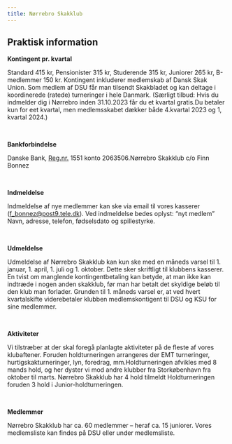 ```yaml
---
title: Nørrebro Skakklub
---
```

<HSeparator />

## Praktisk information

**Kontingent pr. kvartal**

Standard 415 kr, Pensionister 315 kr, Studerende 315 kr, Juniorer 265 kr, B-medlemmer 150 kr. Kontingent inkluderer medlemskab af Dansk Skak Union. Som medlem af DSU får man tilsendt Skakbladet og kan deltage i koordinerede (ratede) turneringer i hele Danmark. (Særligt tilbud: Hvis du indmelder dig i Nørrebro inden 31.10.2023 får du et kvartal gratis.Du betaler kun for eet kvartal, men medlemsskabet dækker både 4.kvartal 2023 og 1, kvartal 2024.)

<br />

**Bankforbindelse**

Danske Bank, [Reg.nr.](Reg.nr.) 1551 konto 2063506.Nørrebro Skakklub c/o Finn Bonnez

<br />

**Indmeldelse**

Indmeldelse af nye medlemmer kan ske via email til vores kasserer ([f_bonnez@post9.tele.dk](f_bonnez@post9.tele.dk)). Ved indmeldelse bedes oplyst: “nyt medlem” Navn, adresse, telefon, fødselsdato og spillestyrke.

<br />

**Udmeldelse**

Udmeldelse af Nørrebro Skakklub kan kun ske med en måneds varsel til 1. januar, 1. april, 1. juli og 1. oktober. Dette sker skriftligt til klubbens kasserer. En tvist om manglende kontingentbetaling kan betyde, at man ikke kan indtræde i nogen anden skakklub, før man har betalt det skyldige beløb til den klub man forlader. Grunden til 1. måneds varsel er, at ved hvert kvartalskifte viderebetaler klubben medlemskontigent til DSU og KSU for sine medlemmer.

<br />

**Aktiviteter**

Vi tilstræber at der skal foregå planlagte aktiviteter på de fleste af vores klubaftener. Foruden holdturneringen arrangeres der EMT turneringer, hurtigskakturneringer, lyn, foredrag, mm.Holdturneringen afvikles med 8 mands hold, og her dyster vi mod andre klubber fra Storkøbenhavn fra oktober til marts. Nørrebro Skakklub har 4 hold tilmeldt Holdturneringen foruden 3 hold i Junior-holdturneringen.

<br />

**Medlemmer**

Nørrebro Skakklub har ca. 60 medlemmer – heraf ca. 15 juniorer. Vores medlemsliste kan findes på DSU eller under medlemsliste.
